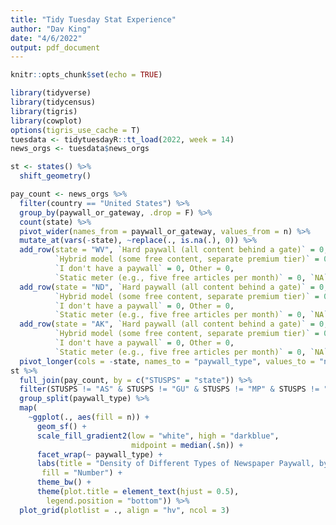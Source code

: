 ```yaml
---
title: "Tidy Tuesday Stat Experience"
author: "Dav King"
date: "4/6/2022"
output: pdf_document
---
```


```r
knitr::opts_chunk$set(echo = TRUE)
```

```r
library(tidyverse)
library(tidycensus)
library(tigris)
library(cowplot)
options(tigris_use_cache = T)
tuesdata <- tidytuesdayR::tt_load(2022, week = 14)
news_orgs <- tuesdata$news_orgs
```

```r
st <- states() %>% 
  shift_geometry()
```

```r
pay_count <- news_orgs %>% 
  filter(country == "United States") %>% 
  group_by(paywall_or_gateway, .drop = F) %>% 
  count(state) %>% 
  pivot_wider(names_from = paywall_or_gateway, values_from = n) %>% 
  mutate_at(vars(-state), ~replace(., is.na(.), 0)) %>% 
  add_row(state = "WV", `Hard paywall (all content behind a gate)` = 0,
          `Hybrid model (some free content, separate premium tier)` = 0,
          `I don't have a paywall` = 0, Other = 0, 
          `Static meter (e.g., five free articles per month)` = 0, `NA` = 0) %>% 
  add_row(state = "ND", `Hard paywall (all content behind a gate)` = 0,
          `Hybrid model (some free content, separate premium tier)` = 0,
          `I don't have a paywall` = 0, Other = 0, 
          `Static meter (e.g., five free articles per month)` = 0, `NA` = 0) %>%
  add_row(state = "AK", `Hard paywall (all content behind a gate)` = 0,
          `Hybrid model (some free content, separate premium tier)` = 0,
          `I don't have a paywall` = 0, Other = 0, 
          `Static meter (e.g., five free articles per month)` = 0, `NA` = 0) %>% 
  pivot_longer(cols = -state, names_to = "paywall_type", values_to = "n")
st %>% 
  full_join(pay_count, by = c("STUSPS" = "state")) %>% 
  filter(STUSPS != "AS" & STUSPS != "GU" & STUSPS != "MP" & STUSPS != "VI") %>% 
  group_split(paywall_type) %>% 
  map( 
    ~ggplot(., aes(fill = n)) +
      geom_sf() +
      scale_fill_gradient2(low = "white", high = "darkblue",
                           midpoint = median(.$n)) +
      facet_wrap(~ paywall_type) +
      labs(title = "Density of Different Types of Newspaper Paywall, by State",
       fill = "Number") +
      theme_bw() +
      theme(plot.title = element_text(hjust = 0.5),
        legend.position = "bottom")) %>% 
  plot_grid(plotlist = ., align = "hv", ncol = 3)
```